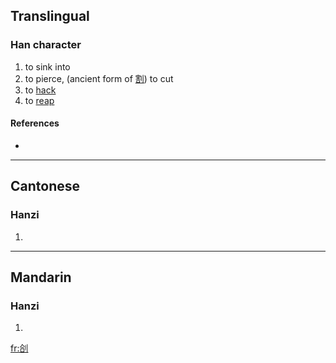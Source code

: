 ==Translingual==

===Han character===
{{Han char|rn=18|rad=刀|as=06|sn=8|four=|canj=人口中弓 (ORLN)}}

# to sink into
# to pierce, (ancient form of [[割]]) to cut
# to [[hack]]
# to [[reap]]

====References====
* {{Han ref|kx=0139.080|hdz=10336.080|uh=34E3|ud=13539}}

----

==Cantonese==

===Hanzi===
{{yue-hanzi|jyut=|y=got3, jak6}}

# {{defn|Cantonese}}

----

==Mandarin==

===Hanzi===
{{cmn-hanzi|pin=[[qià]] ([[qia4]])|wg=ch'ia<sup>4</sup>}}

# {{defn|Mandarin}}

[[fr:㓣]]